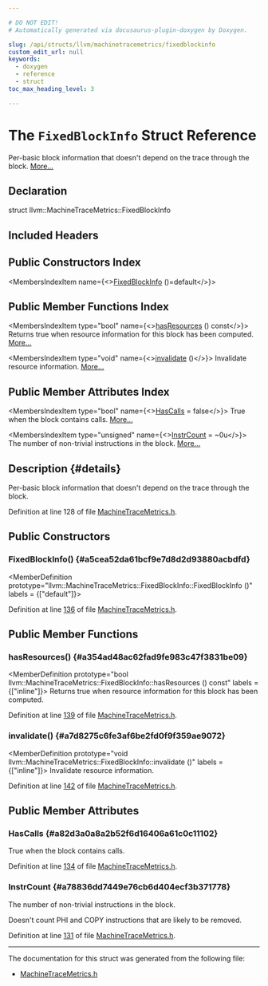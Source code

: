 ```yaml
---

# DO NOT EDIT!
# Automatically generated via docusaurus-plugin-doxygen by Doxygen.

slug: /api/structs/llvm/machinetracemetrics/fixedblockinfo
custom_edit_url: null
keywords:
  - doxygen
  - reference
  - struct
toc_max_heading_level: 3

---
```





# The `FixedBlockInfo` Struct Reference

<DoxygenPage pluginConfig={pluginConfig}>

Per-basic block information that doesn&#39;t depend on the trace through the block. <a href="#details">More...</a>

## Declaration

<CodeBlock>struct llvm::MachineTraceMetrics::FixedBlockInfo</CodeBlock>

## Included Headers

<IncludesList>
<IncludesListItem
  filePath="llvm/CodeGen/MachineTraceMetrics.h"
  permalink="/docs/api/files/include/include/llvm/include/llvm/codegen/machinetracemetrics-h"
  isLocal="true" />
</IncludesList>

## Public Constructors Index

<MembersIndex>

<MembersIndexItem
  name={<><a href="#a5cea52da61bcf9e7d8d2d93880acbdfd">FixedBlockInfo</a> ()=default</>}>
</MembersIndexItem>

</MembersIndex>

## Public Member Functions Index

<MembersIndex>

<MembersIndexItem
  type="bool"
  name={<><a href="#a354ad48ac62fad9fe983c47f3831be09">hasResources</a> () const</>}>
Returns true when resource information for this block has been computed. <a href="#a354ad48ac62fad9fe983c47f3831be09">More...</a>
</MembersIndexItem>

<MembersIndexItem
  type="void"
  name={<><a href="#a7d8275c6fe3af6be2fd0f9f359ae9072">invalidate</a> ()</>}>
Invalidate resource information. <a href="#a7d8275c6fe3af6be2fd0f9f359ae9072">More...</a>
</MembersIndexItem>

</MembersIndex>

## Public Member Attributes Index

<MembersIndex>

<MembersIndexItem
  type="bool"
  name={<><a href="#a82d3a0a8a2b52f6d16406a61c0c11102">HasCalls</a> = false</>}>
True when the block contains calls. <a href="#a82d3a0a8a2b52f6d16406a61c0c11102">More...</a>
</MembersIndexItem>

<MembersIndexItem
  type="unsigned"
  name={<><a href="#a78836dd7449e76cb6d404ecf3b371778">InstrCount</a> = ~0u</>}>
The number of non-trivial instructions in the block. <a href="#a78836dd7449e76cb6d404ecf3b371778">More...</a>
</MembersIndexItem>

</MembersIndex>

## Description {#details}

Per-basic block information that doesn&#39;t depend on the trace through the block.

Definition at line 128 of file <a href="/docs/api/files/include/include/llvm/include/llvm/codegen/machinetracemetrics-h">MachineTraceMetrics.h</a>.

<SectionDefinition>

## Public Constructors

### FixedBlockInfo() {#a5cea52da61bcf9e7d8d2d93880acbdfd}

<MemberDefinition
  prototype="llvm::MachineTraceMetrics::FixedBlockInfo::FixedBlockInfo ()"
  labels = {["default"]}>

Definition at line <a href="/docs/api/files/include/include/llvm/include/llvm/codegen/machinetracemetrics-h/#l00136">136</a> of file <a href="/docs/api/files/include/include/llvm/include/llvm/codegen/machinetracemetrics-h">MachineTraceMetrics.h</a>.
</MemberDefinition>

</SectionDefinition>

<SectionDefinition>

## Public Member Functions

### hasResources() {#a354ad48ac62fad9fe983c47f3831be09}

<MemberDefinition
  prototype="bool llvm::MachineTraceMetrics::FixedBlockInfo::hasResources () const"
  labels = {["inline"]}>
Returns true when resource information for this block has been computed.

Definition at line <a href="/docs/api/files/include/include/llvm/include/llvm/codegen/machinetracemetrics-h/#l00139">139</a> of file <a href="/docs/api/files/include/include/llvm/include/llvm/codegen/machinetracemetrics-h">MachineTraceMetrics.h</a>.
</MemberDefinition>

### invalidate() {#a7d8275c6fe3af6be2fd0f9f359ae9072}

<MemberDefinition
  prototype="void llvm::MachineTraceMetrics::FixedBlockInfo::invalidate ()"
  labels = {["inline"]}>
Invalidate resource information.

Definition at line <a href="/docs/api/files/include/include/llvm/include/llvm/codegen/machinetracemetrics-h/#l00142">142</a> of file <a href="/docs/api/files/include/include/llvm/include/llvm/codegen/machinetracemetrics-h">MachineTraceMetrics.h</a>.
</MemberDefinition>

</SectionDefinition>

<SectionDefinition>

## Public Member Attributes

### HasCalls {#a82d3a0a8a2b52f6d16406a61c0c11102}

<MemberDefinition
  prototype="bool llvm::MachineTraceMetrics::FixedBlockInfo::HasCalls = false">
True when the block contains calls.

Definition at line <a href="/docs/api/files/include/include/llvm/include/llvm/codegen/machinetracemetrics-h/#l00134">134</a> of file <a href="/docs/api/files/include/include/llvm/include/llvm/codegen/machinetracemetrics-h">MachineTraceMetrics.h</a>.
</MemberDefinition>

### InstrCount {#a78836dd7449e76cb6d404ecf3b371778}

<MemberDefinition
  prototype="unsigned llvm::MachineTraceMetrics::FixedBlockInfo::InstrCount = ~0u">
The number of non-trivial instructions in the block.

Doesn&#39;t count PHI and COPY instructions that are likely to be removed.

Definition at line <a href="/docs/api/files/include/include/llvm/include/llvm/codegen/machinetracemetrics-h/#l00131">131</a> of file <a href="/docs/api/files/include/include/llvm/include/llvm/codegen/machinetracemetrics-h">MachineTraceMetrics.h</a>.
</MemberDefinition>

</SectionDefinition>

<hr/>

The documentation for this struct was generated from the following file:

<ul>
<li><a href="/docs/api/files/include/include/llvm/include/llvm/codegen/machinetracemetrics-h">MachineTraceMetrics.h</a></li>
</ul>

</DoxygenPage>
